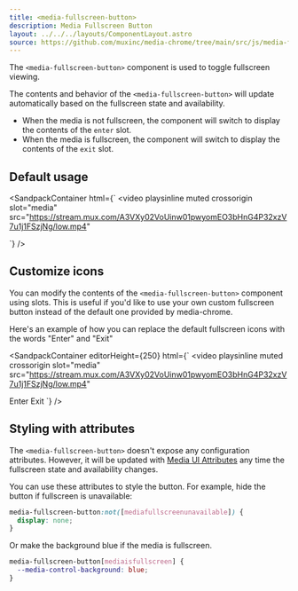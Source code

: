 ```yaml
---
title: <media-fullscreen-button>
description: Media Fullscreen Button
layout: ../../../layouts/ComponentLayout.astro
source: https://github.com/muxinc/media-chrome/tree/main/src/js/media-fullscreen-button.js
---
```



The `<media-fullscreen-button>` component is used to toggle fullscreen viewing.

The contents and behavior of the `<media-fullscreen-button>` will update automatically based on the fullscreen state and availability.
- When the media is not fullscreen, the component will switch to display the contents of the `enter` slot.
- When the media is fullscreen, the component will switch to display the contents of the `exit` slot.

## Default usage

<SandpackContainer
  html={`<media-controller defaultsubtitles>
  <video
    playsinline muted crossorigin
    slot="media"
    src="https://stream.mux.com/A3VXy02VoUinw01pwyomEO3bHnG4P32xzV7u1j1FSzjNg/low.mp4"
  ></video>
  <media-fullscreen-button></media-fullscreen-button>
</media-controller>`}
/>

## Customize icons

You can modify the contents of the `<media-fullscreen-button>` component using slots.
This is useful if you'd like to use your own custom fullscreen button instead of the default one provided by media-chrome.

Here's an example of how you can replace the default fullscreen icons with the words "Enter" and "Exit"

<SandpackContainer
  editorHeight={250}
  html={`<media-controller defaultsubtitles>
  <video
    playsinline muted crossorigin
    slot="media"
    src="https://stream.mux.com/A3VXy02VoUinw01pwyomEO3bHnG4P32xzV7u1j1FSzjNg/low.mp4"
  ></video>
  <media-fullscreen-button>
    <span slot="enter">Enter</span>
    <span slot="exit">Exit</span>
  </media-fullscreen-button>
</media-controller>`}
/>

## Styling with attributes

The `<media-fullscreen-button>` doesn't expose any configuration attributes.
However, it will be updated with [Media UI Attributes](#media-ui-attributes) any time the fullscreen state and availability changes.

You can use these attributes to style the button. For example, hide the button if fullscreen is unavailable:

```css
media-fullscreen-button:not([mediafullscreenunavailable]) {
  display: none;
}
```
Or make the background blue if the media is fullscreen.
```css
media-fullscreen-button[mediaisfullscreen] {
  --media-control-background: blue;
}
```
